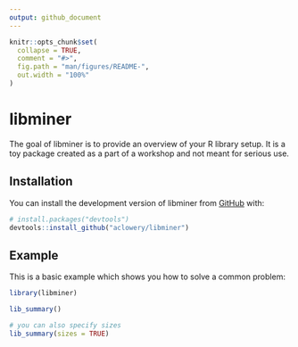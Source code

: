 ```yaml
---
output: github_document
---
```


<!-- README.md is generated from README.Rmd. Please edit that file -->

```r
knitr::opts_chunk$set(
  collapse = TRUE,
  comment = "#>",
  fig.path = "man/figures/README-",
  out.width = "100%"
)
```

# libminer

<!-- badges: start -->
<!-- badges: end -->

The goal of libminer is to provide an overview of your R library setup. It is a toy package created as a part of a workshop and not meant for serious use.

## Installation

You can install the development version of libminer from [GitHub](https://github.com/) with:

``` r
# install.packages("devtools")
devtools::install_github("aclowery/libminer")
```

## Example

This is a basic example which shows you how to solve a common problem:

```r
library(libminer)

lib_summary()

# you can also specify sizes
lib_summary(sizes = TRUE)
```

